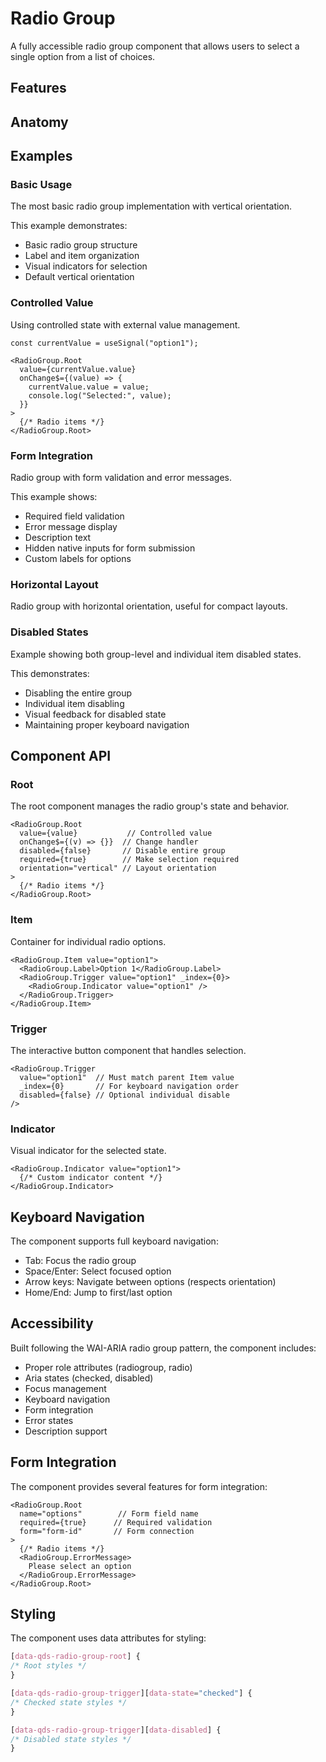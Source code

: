 
# Radio Group
A fully accessible radio group component that allows users to select a single option from a list of choices.

<Showcase name="hero" />

## Features
<Features api={api} />

## Anatomy
<AnatomyTable api={api} />

## Examples

### Basic Usage
The most basic radio group implementation with vertical orientation.

<Showcase name="hero" />

This example demonstrates:
- Basic radio group structure
- Label and item organization
- Visual indicators for selection
- Default vertical orientation

### Controlled Value
Using controlled state with external value management.

<Showcase name="default-value" />

```tsx
const currentValue = useSignal("option1");

<RadioGroup.Root
  value={currentValue.value}
  onChange$={(value) => {
    currentValue.value = value;
    console.log("Selected:", value);
  }}
>
  {/* Radio items */}
</RadioGroup.Root>
```

### Form Integration
Radio group with form validation and error messages.
<Showcase name="form" />

This example shows:
-	Required field validation
-	Error message display
-	Description text
-	Hidden native inputs for form submission
-	Custom labels for options

### Horizontal Layout
Radio group with horizontal orientation, useful for compact layouts.
<Showcase name="horizontal" />

### Disabled States
Example showing both group-level and individual item disabled states.
<Showcase name="disabled" />

This demonstrates:
- Disabling the entire group
- Individual item disabling
- Visual feedback for disabled state
- Maintaining proper keyboard navigation

## Component API

### Root
The root component manages the radio group's state and behavior.
```tsx
<RadioGroup.Root
  value={value}           // Controlled value
  onChange$={(v) => {}}  // Change handler
  disabled={false}       // Disable entire group
  required={true}        // Make selection required
  orientation="vertical" // Layout orientation
>
  {/* Radio items */}
</RadioGroup.Root>
```

### Item
Container for individual radio options.
```tsx
<RadioGroup.Item value="option1">
  <RadioGroup.Label>Option 1</RadioGroup.Label>
  <RadioGroup.Trigger value="option1" _index={0}>
    <RadioGroup.Indicator value="option1" />
  </RadioGroup.Trigger>
</RadioGroup.Item>
```

### Trigger
The interactive button component that handles selection.
```tsx
<RadioGroup.Trigger
  value="option1"  // Must match parent Item value
  _index={0}       // For keyboard navigation order
  disabled={false} // Optional individual disable
/>
```

### Indicator
Visual indicator for the selected state.
```tsx
<RadioGroup.Indicator value="option1">
  {/* Custom indicator content */}
</RadioGroup.Indicator>
```

## Keyboard Navigation

The component supports full keyboard navigation:
-	Tab: Focus the radio group
-	Space/Enter: Select focused option
-	Arrow keys: Navigate between options (respects orientation)
-	Home/End: Jump to first/last option

## Accessibility

Built following the WAI-ARIA radio group pattern, the component includes:
-	Proper role attributes (radiogroup, radio)
-	Aria states (checked, disabled)
-	Focus management
-	Keyboard navigation
-	Form integration
-	Error states
-	Description support

## Form Integration

The component provides several features for form integration:
```tsx
<RadioGroup.Root
  name="options"        // Form field name
  required={true}      // Required validation
  form="form-id"       // Form connection
>
  {/* Radio items */}
  <RadioGroup.ErrorMessage>
    Please select an option
  </RadioGroup.ErrorMessage>
</RadioGroup.Root>
```

## Styling
The component uses data attributes for styling:
```css
[data-qds-radio-group-root] {
/* Root styles */
}

[data-qds-radio-group-trigger][data-state="checked"] {
/* Checked state styles */
}

[data-qds-radio-group-trigger][data-disabled] {
/* Disabled state styles */
}
```


<APITable api={api} />